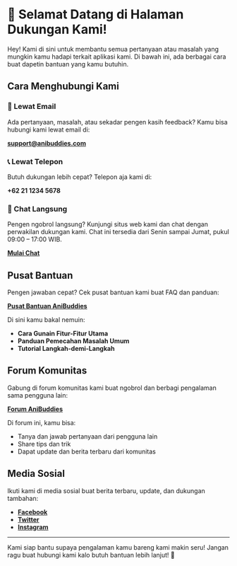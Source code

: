 # 🎉 Selamat Datang di Halaman Dukungan Kami!

Hey! Kami di sini untuk membantu semua pertanyaan atau masalah yang mungkin kamu hadapi terkait aplikasi kami. Di bawah ini, ada berbagai cara buat dapetin bantuan yang kamu butuhin.

## Cara Menghubungi Kami

### 📧 Lewat Email

Ada pertanyaan, masalah, atau sekadar pengen kasih feedback? Kamu bisa hubungi kami lewat email di:

**[support@anibuddies.com](mailto:support@anibuddies.com)**

### 📞 Lewat Telepon

Butuh dukungan lebih cepat? Telepon aja kami di:

**+62 21 1234 5678**

### 💬 Chat Langsung

Pengen ngobrol langsung? Kunjungi situs web kami dan chat dengan perwakilan dukungan kami. Chat ini tersedia dari Senin sampai Jumat, pukul 09:00 – 17:00 WIB.

**[Mulai Chat](#)**

## Pusat Bantuan

Pengen jawaban cepat? Cek pusat bantuan kami buat FAQ dan panduan:

**[Pusat Bantuan AniBuddies](#)**

Di sini kamu bakal nemuin:

- **Cara Gunain Fitur-Fitur Utama**
- **Panduan Pemecahan Masalah Umum**
- **Tutorial Langkah-demi-Langkah**

## Forum Komunitas

Gabung di forum komunitas kami buat ngobrol dan berbagi pengalaman sama pengguna lain:

**[Forum AniBuddies](#)**

Di forum ini, kamu bisa:

- Tanya dan jawab pertanyaan dari pengguna lain
- Share tips dan trik
- Dapat update dan berita terbaru dari komunitas

## Media Sosial

Ikuti kami di media sosial buat berita terbaru, update, dan dukungan tambahan:

- **[Facebook](#)**
- **[Twitter](#)**
- **[Instagram](#)**

---

Kami siap bantu supaya pengalaman kamu bareng kami makin seru! Jangan ragu buat hubungi kami kalo butuh bantuan lebih lanjut! 🚀